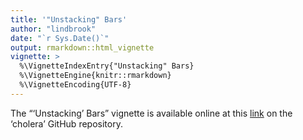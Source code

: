 ```yaml
---
title: '"Unstacking" Bars'
author: "lindbrook"
date: "`r Sys.Date()`"
output: rmarkdown::html_vignette
vignette: >
  %\VignetteIndexEntry{"Unstacking" Bars}
  %\VignetteEngine{knitr::rmarkdown}
  %\VignetteEncoding{UTF-8}
---
```


The "'Unstacking' Bars" vignette is available online at this [link](https://github.com/lindbrook/cholera/blob/master/docs/vignettes/unstacking.bars.md) on the 'cholera' GitHub repository.
